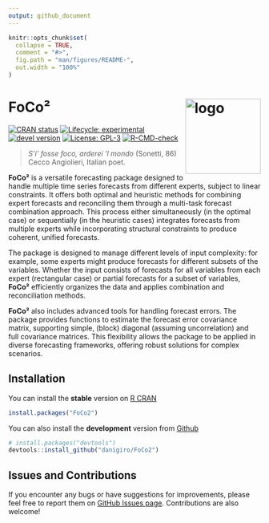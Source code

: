 ```yaml
---
output: github_document
---
```


<!-- README.md is generated from README.Rmd. Please edit that file -->

```r
knitr::opts_chunk$set(
  collapse = TRUE,
  comment = "#>",
  fig.path = "man/figures/README-",
  out.width = "100%"
)
```

# FoCo&#178; <img src="man/figures/logo.svg" alt="logo" align="right" width="150" style="border: none; float: right;"/>


<!-- badges: start -->
[![CRAN status](https://www.r-pkg.org/badges/version/FoCo2)](https://CRAN.R-project.org/package=FoCo2) [![Lifecycle: experimental](https://img.shields.io/badge/lifecycle-experimental-orange.svg)](https://lifecycle.r-lib.org/articles/stages.html) [![devel version](https://img.shields.io/badge/devel%20version-0.1.0.001-blue.svg)](https://github.com/daniGiro/FoCo2) [![License: GPL-3](https://img.shields.io/badge/license-GPL--3-forestgreen.svg)](https://cran.r-project.org/web/licenses/GPL-3)
[![R-CMD-check](https://github.com/danigiro/FoCo2/actions/workflows/R-CMD-check.yaml/badge.svg)](https://github.com/danigiro/FoCo2/actions/workflows/R-CMD-check.yaml)
<!-- badges: end -->

> *S'i' fosse foco, arderei 'l mondo* (Sonetti, 86) Cecco Angiolieri, Italian poet.

**FoCo&#178;** is a versatile forecasting package designed to handle multiple time series forecasts from different experts, subject to linear constraints. It offers both optimal and heuristic methods for combining expert forecasts and reconciling them through a multi-task forecast combination approach. This process either simultaneously (in the optimal case) or sequentially (in the heuristic cases) integrates forecasts from multiple experts while incorporating structural constraints to produce coherent, unified forecasts.

The package is designed to manage different levels of input complexity: for example, some experts might produce forecasts for different subsets of the variables. Whether the input consists of forecasts for all variables from each expert (rectangular case) or partial forecasts for a subset of variables, **FoCo&#178;** efficiently organizes the data and applies combination and reconciliation methods.

**FoCo&#178;** also includes advanced tools for handling forecast errors. The package provides functions to estimate the forecast error covariance matrix, supporting simple, (block) diagonal (assuming uncorrelation) and full covariance matrices. This flexibility allows the package to be applied in diverse forecasting frameworks, offering robust solutions for complex scenarios.


## Installation

You can install the **stable** version on [R CRAN](https://cran.r-project.org/)

``` r
install.packages("FoCo2")
```

You can also install the **development** version from [Github](https://github.com/daniGiro/FoCo2)

``` r
# install.packages("devtools")
devtools::install_github("danigiro/FoCo2")
```

## Issues and Contributions

If you encounter any bugs or have suggestions for improvements, please feel free to report them on [GitHub Issues page](https://github.com/daniGiro/FoCo2/issues). Contributions are also welcome!

